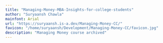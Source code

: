 ```yaml
---
title: "Managing-Money-MBA-Insights-for-college-students"
author: "Suryaansh Chawla"
mainfont: Arial
url: "https://suryaansh.is-a.dev/Managing-Money-CC/"
favicon: "/home/suryaansh/Development/Managing-Money-CC/favicon.jpg"
description: "Managing Money course archived"
---
```




